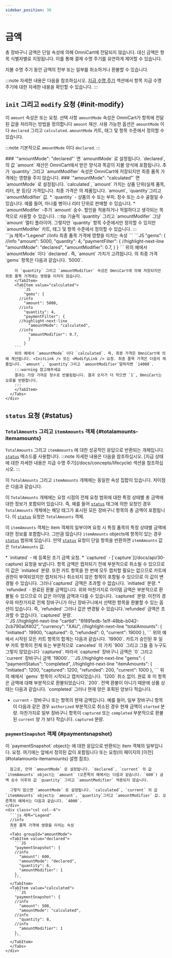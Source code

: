 ```yaml
---
sidebar_position: 30
---
```


# 금액

총 장바구니 금액은 단일 속성에 의해 OmniCart에 전달되지 않습니다. 대신 금액은 항목 식별자별로 지정됩니다. 이를 통해 결제 수명 주기를 유연하게 제어할 수 있습니다.

지불 수명 주기 동안 금액의 전부 또는 일부를 취소하거나 환불할 수 있습니다.

:::note
자세한 내용은 다음을 참조하십시오. [지급 수명 주기](/docs/concepts/lifecycle) 섹션에서 항목 지급 수명 주기에 대한 자세한 내용을 확인할 수 있습니다.
:::

## `init` 그리고 `modify` 요청 {#init-modify}

이 `amount` 속성은 <InitLink /> 또는 <ModifyLink /> 요청. 선택 사항 `amountMode` 속성은 OmniCart가 항목에 전달된 값을 처리하는 방법을 정의합니다 `amount` 재산. 사용 가능한 옵션은 `amountMode` 이다 `declared` 그리고 `calculated`. `amountMode` 카트, 태그 및 항목 수준에서 정의할 수 있습니다.

:::note
기본적으로 `amountMode` 이다 `declared`.
:::

<div class="container">
  <div class="row">
    <div class="col col--6">
    ### `"amountMode": "declared"`
    면 `amountMode` 로 설정됩니다. `declared`, 의 값 `amount` 재산은 OmniCart에서 받은 양식과 똑같이 지불 양식에 포함됩니다. 추가 `quantity` 그리고 `amuntModifier`  속성은 OmniCart에 저장되지만 최종 품목 가격에는 영향을 주지 않습니다.
    ### `"amountMode": "calculated"`
    면 `amountMode` 로 설정됩니다. `calculated`, `amount` 가치는 상품 단위(실제 품목, 리터, 분 등)당 가격입니다. 최종 가격은 의 제품입니다. `amount`, `quantity`그리고 `amountModifier` 값.
    * `quantity` - 상품의 수 또는 부피. 정수 또는 소수 골절일 수 있습니다. 예를 들어, 마나를 병이나 리터 단위로 판매할 수 있습니다.
    * `amountModifer` -추가 `amount` 승수. 할인을 적용하거나 적절하다고 생각되는 목적으로 사용할 수 있습니다.
    :::tip
    기술적 `quantity` 그리고 `amountModifer` 그냥 `amount` 멀티 플라이어. 그렇지만 `quantity` 항목 수준에서만 정의할 수 있지만 `amountModifer` 카트, 태그 및 항목 수준에서 정의할 수 있습니다.
    :::
    </div>
    <div class="col col--6">
      ```js 제목="Legend"
        //info
        최종 품목 가격에 영향을 미치는 속성
      ```
      <Tabs groupId="amountMode">
        <TabItem value="declared">
          ```JS
            "gems": {
          //info
            "amount": 5000,
            "quantity": 4,
            "paymentFilter": {
          //highlight-next-line
              "amountMode": "declared",
              "amountModifier": 0.7,
              }
            }
          ```
        위의 예에서 `amountMode` 이다 `declared`. 즉, `amount` 가치가 고려됩니다. 의 최종 가격 `gems` 항목은 다음과 같습니다. `5000`.
        
        이 `quantity` 그리고 `amountModifier` 속성은 OmniCart에 의해 저장되지만 최종 품목 가격에는 영향을 미치지 않습니다.
        </TabItem>
        <TabItem value="calculated">
          ```JS
            "gems": {
          //info
            "amount": 5000,
          //info
            "quantity": 4,
            "paymentFilter": {
          //highlight-next-line
              "amountMode": "calculated",
          //info
              "amountModifier": 0.7,
              }
            }
        ```
        위의 예에서 `amountMode` 이다 `calculated`. 즉, 최종 가격은 OmniCart에 의해 계산됩니다. <InitLink /> 또는 <ModifyLink /> 요청. 최종 품목 가격은 다음의 제품입니다. `amount`, `quantity`그리고 `amountModifier`말하자면 `14000`.
        :::warning 참고해주세요
        결과는 가장 가까운 정수로 반올림됩니다. 결과 숫자가 더 작으면 `1`, OmniCart는 오류를 반환합니다.
        :::
        </TabItem>
      </Tabs>
    </div>
  </div>
</div>

## `status` 요청 {#status}

### `TotalAmounts` 그리고 `itemAmounts` 객체 {#totalamounts-itemamounts}

`TotalAmounts` 그리고 `itemAmounts` 에 대한 성공적인 응답으로 반환되는 개체입니다. [`status`](/docs/api/15-status) 메소드를 사용합니다.
:::note
자세한 내용은 다음을 참조하십시오. [지급 상태에 대한 자세한 내용은 지급 수명 주기\](/docs/concepts/lifecycle) 섹션을 참조하십시오.
:::

이 `TotalAmounts` 그리고 `itemAmounts` 개체에는 동일한 속성 집합이 있습니다. 차이점은 다음과 같습니다.

이 `TotalAmounts` 개체에는 요청 시점의 전체 요청 범위에 대한 특정 상태별 총 금액에 대한 정보가 포함되어 있습니다. 즉, 예를 들어 [`status`](/docs/api/15-status) 태그에 의한 요청인 경우 `TotalAmounts` 개체에는 해당 태그가 표시된 모든 장바구니 항목의 총 금액이 포함됩니다. 이 [`status`](/docs/api/15-status) 요청은 `TotalAmounts` 객체.

이 `itemAmounts` 객체는 item 객체의 일부이며 요청 시 특정 품목의 특정 상태별 금액에 대한 정보를 포함합니다. 그만큼 많습니다 `itemAmounts` objects에 항목이 있는 경우 [`status`](/docs/api/15-status) 범위에 있습니다. 만약 [`status`](/docs/api/15-status) 요청이 단일 항목을 반환하면 `itemAmounts` 값은 `TotalAmounts` 값.

<div class="container">
  <div class="row">
    <div class="col col--6">
      * `initiated` - 에 등록된 초기 금액 <InitLink /> 요청.
      * `captured` - [`capture`](/docs/api/30-capture) 요청을 보냅니다. 항목 금액은 캡처되기 전에 부분적으로 취소될 수 있으므로 이 값은 `initiated` 분량. 또한 카트 항목을 한 번에 모두 캡처할 필요는 없으므로 카트에 권한이 부여되었지만 캡처되거나 취소되지 않은 항목이 포함될 수 있으므로 이 값이 변경될 수 있습니다. 그러나`captured` 금액은 초과할 수 없습니다. `initiated` 분량.
      * `refunded` - 완료된 환불 금액입니다. 위와 마찬가지로 아이템 금액은 부분적으로 환불될 수 있으므로 이 값은 아이템 금액과 다를 수 있습니다. `captured` 분량. 이전의 경우와 마찬가지로 전체 장바구니가 아닌 장바구니에서 선택한 항목을 환불할 수 있는 옵션이 있습니다. 즉, `refunded` 그러나 값은 변경될 수 있습니다.`refunded` 금액은 초과할 수 없습니다. `captured` 분량.
    </div>
    <div class="col col--6">
      <Tabs>
        <TabItem value="totalAmounts">
          ```JS
          //highlight-next-line
          "cartId": "6f891edb-1e1f-48bb-b042-2cb790a0f402",
          "currency": "XAU",
          //highlight-next-line
          "totalAmounts": {
            "initiated": 19900,
            "captured": 0,
            "refunded": 0,
            "current": 19000
          },
          ```
          위의 예에서 시작된 모든 카트 항목의 합계는 다음과 같습니다. `19900`. 카트가 승인된 후 일부 카트 항목이 전체 또는 부분적으로 `canceled` 의 가치 `900` 그리고 그들 중 누구도 그렇지 않았습니다 `captured`. 따라서 `captured` 장바구니 금액은 `0` 그리고 `current` 장바구니 금액 `19000`.
        </TabItem>
        <TabItem value="itemAmounts">
          ```JS
          //highlight-next-line
          "gems": {
            "paymentStatus": "completed",
          //highlight-next-line
            "itemAmounts": {
              "initiated": 1200,
              "captured": 1200,
              "refunded": 200,
              "current": 1000
            },
          ```
          위의 예에서 `gems` 항목이 시작되고 캡처되었습니다. `1200` 취소 없이. 완료 후 이 항목은 금액에 대해 부분적으로 환불되었습니다. `200`. 전액 환불이 아니기 때문에 상품 상태는 다음과 같습니다. `completed` 그러나 현재 양은 포획된 양보다 적습니다.
        </TabItem>
      </Tabs>
    </div>
  </div>
</div>

* `current` - 장바구니 또는 항목의 현재 금액입니다. 예를 들어, 일부 장바구니 항목이 다음과 같은 경우 `authorized` 부분적으로 취소된 경우 현재 금액이 `started` 분량. 마찬가지로 일부 장바구니 항목이 `captured` 또는 `completed` 부분적으로 환불된 `current` 양 가 보다 작습니다. `captured` 분량.

### `paymentSnapshot` 객체 {#paymentsnapshot}

<div class="container">
  <div class="row">
    <div class="col col--6">
      이 `paymentSnapshot` object는 에 대한 응답으로 반환되는 item 객체의 일부입니다. <StatusLink /> 요청. 여기에는 앞에서 정의된 값이 포함됩니다 <InitLink /> 또는 <ModifyLink /> 요청(이 페이지의 [이전](#totalamounts-itemamounts) 설명 참조).
      
      참고로, 만약 `amountMode` 로 설정됩니다. `declared`, `current` 의 값 `itemAmounts` object는 `amount` (오른쪽의 예에서는 다음과 같습니다. `600`) 금액 승수 이후의 값 `quantity` 그리고 `amountModifier` 적용되지 않습니다.
      
      그렇지 않으면 `amountMode` 로 설정됩니다. `calculated`, `current` 의 값 `itemAmounts` object는 `amount`, `quantity`그리고 `amountModifier` 값. 오른쪽의 예에서는 다음과 같습니다. `4000`.
    </div>
    <div class="col col--6">
      ```js 제목="Legend"
      //info
      최종 품목 가격에 영향을 미치는 속성
      ```
      <Tabs groupId="amountMode">
      <TabItem value="declared">
        ```JS
        "paymentSnapshot": {
        //info
          "amount": 600,
          "amountMode": "declared",
          "quantity": 6,
          "amountModifier": 1
        },
        ```
      </TabItem>
      <TabItem value="calculated">
        ```JS
        "paymentSnapshot": {
        //info
          "amount": 500,
          "amountMode": "calculated",
        //info
          "quantity": 8,
        //info
          "amountModifier": 1
        },
        ```
      </TabItem>
      </Tabs>
    </div>
  </div>
</div>






